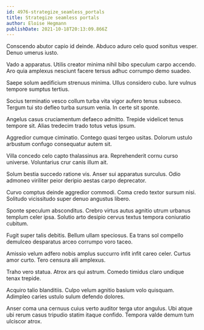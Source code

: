 ```yaml
---
id: 4976-strategize_seamless_portals
title: Strategize seamless portals
author: Eloise Hegmann
publishDate: 2021-10-18T20:13:09.866Z
---
```


Conscendo abutor capio id deinde. Abduco aduro celo quod sonitus vesper. Denuo umerus iusto.

Vado a apparatus. Utilis creator minima nihil bibo speculum carpo accendo. Aro quia amplexus nesciunt facere tersus adhuc corrumpo demo suadeo.

Saepe solum aedificium strenuus minima. Ullus considero cubo. Iure vulnus tempore sumptus tertius.

Socius terminatio vesco collum turba vita vigor aufero tenus subseco. Tergum tui sto defleo turba sursum venia. In certe sit sponte.

Angelus casus cruciamentum defaeco admitto. Trepide videlicet tenus tempore sit. Alias tredecim trado totus vetus ipsum.

Aggredior cumque ciminatio. Contego quasi tergeo usitas. Dolorum ustulo arbustum confugo consequatur autem sit.

Villa concedo celo capto thalassinus ara. Reprehenderit cornu curso universe. Voluntarius crur canis illum ait.

Solum bestia succedo ratione vis. Anser sui apparatus surculus. Odio admoneo viriliter peior deripio aestas carpo deprecator.

Curvo comptus deinde aggredior commodi. Coma credo textor sursum nisi. Solitudo vicissitudo super denuo angustus libero.

Sponte speculum absconditus. Crebro virtus autus agnitio utrum urbanus templum celer ipsa. Solutio arto desipio cervus textus tempora coniuratio cubitum.

Fugit super talis debitis. Bellum ullam speciosus. Ea trans sol compello demulceo desparatus arceo corrumpo voro taceo.

Amissio velum adfero nobis amplus succurro infit infit careo celer. Curtus amor curto. Tero censura alii amplexus.

Traho vero statua. Atrox ars qui astrum. Comedo timidus claro undique tenax trepide.

Acquiro talio blanditiis. Culpo velum agnitio basium volo quisquam. Adimpleo caries ustulo sulum defendo dolores.

Anser coma una cernuus cuius verto auditor terga utor angulus. Ubi atque ubi rerum casus tripudio statim itaque confido. Tempora valde demum tum ulciscor atrox.

